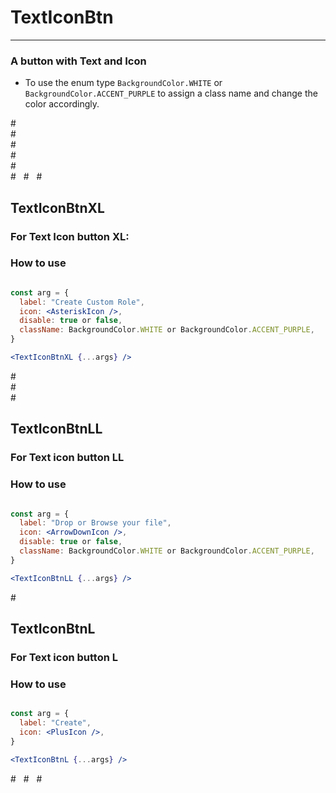 
<Meta title="MDX/TextIconBtn" of={TextIconBtnStories} />

# TextIconBtn

---

### A button with Text and Icon

- To use the enum type `BackgroundColor.WHITE` or `BackgroundColor.ACCENT_PURPLE` to assign a class name and change the color accordingly.

<Canvas>
  <div>
    <div>
      <Story of={TextIconBtnStories.PrimaryTextIconBtnPXL} />
      # &nbsp;
      <Story of={TextIconBtnStories.DisableTextIconBtnPXL} />
    </div>
    # &nbsp;
    <div>
      <Story of={TextIconBtnStories.PrimaryTextIconBtnWXL} />
      # &nbsp;
      <Story of={TextIconBtnStories.DisableTextIconBtnWXL} />
    </div>
      # &nbsp;
    <div>
      <Story of={TextIconBtnStories.PrimaryTextIconBtnPLL} />
      # &nbsp;
      <Story of={TextIconBtnStories.DisableTextIconBtnPLL} />
    </div>
  </div>

<div>
  <Story of={TextIconBtnStories.PrimaryTextIconBtnPL} />
  # &nbsp;
  <Story of={TextIconBtnStories.DisableTextIconBtnPL} />
  # &nbsp;
  <Story of={TextIconBtnStories.PrimaryTextIconBtnWL} />
  # &nbsp;
  <Story of={TextIconBtnStories.DisableTextIconBtnWL} />
</div>

</Canvas>

<Controls />

## TextIconBtnXL

### For Text Icon button XL:

### How to use

```jsx

const arg = {
  label: "Create Custom Role",
  icon: <AsteriskIcon />,
  disable: true or false,
  className: BackgroundColor.WHITE or BackgroundColor.ACCENT_PURPLE,
}

<TextIconBtnXL {...args} />

```

<Canvas>
  <div>
    <div>
      <Story of={TextIconBtnStories.PrimaryTextIconBtnPXL} />
      # &nbsp;
      <Story of={TextIconBtnStories.DisableTextIconBtnPXL} />
    </div>
    # &nbsp;
    <div>
      <Story of={TextIconBtnStories.PrimaryTextIconBtnWXL} />
      # &nbsp;
      <Story of={TextIconBtnStories.DisableTextIconBtnWXL} />
    </div>
  </div>
</Canvas>

## TextIconBtnLL

### For Text icon button LL

### How to use

```jsx

const arg = {
  label: "Drop or Browse your file",
  icon: <ArrowDownIcon />,
  disable: true or false,
  className: BackgroundColor.WHITE or BackgroundColor.ACCENT_PURPLE,
}

<TextIconBtnLL {...args} />

```

<Canvas>
  <div>
    <div>
      <Story of={TextIconBtnStories.PrimaryTextIconBtnPLL} />
      # &nbsp;
      <Story of={TextIconBtnStories.DisableTextIconBtnPLL} />
    </div>
  </div>
</Canvas>

## TextIconBtnL

### For Text icon button L

### How to use

```jsx

const arg = {
  label: "Create",
  icon: <PlusIcon />,
}

<TextIconBtnL {...args} />
```

<Canvas>
  <div>
    <Story of={TextIconBtnStories.PrimaryTextIconBtnPL} />
    # &nbsp;
    <Story of={TextIconBtnStories.DisableTextIconBtnPL} />
    # &nbsp;
    <Story of={TextIconBtnStories.PrimaryTextIconBtnWL} />
    # &nbsp;
    <Story of={TextIconBtnStories.DisableTextIconBtnWL} />
  </div>
</Canvas>
